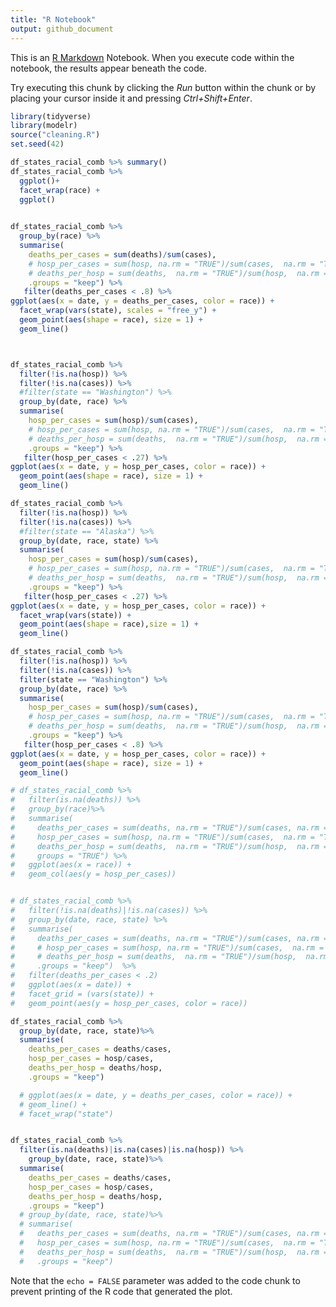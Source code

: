 ```yaml
---
title: "R Notebook"
output: github_document
---
```


This is an [R Markdown](http://rmarkdown.rstudio.com) Notebook. When you execute code within the notebook, the results appear beneath the code. 

Try executing this chunk by clicking the *Run* button within the chunk or by placing your cursor inside it and pressing *Ctrl+Shift+Enter*. 

```r
library(tidyverse)
library(modelr)
source("cleaning.R")
set.seed(42)
```
 
```r
df_states_racial_comb %>% summary()
df_states_racial_comb %>% 
  ggplot()+
  facet_wrap(race) +
  ggplot()
  

```

```r
df_states_racial_comb %>%
  group_by(race) %>% 
  summarise(
    deaths_per_cases = sum(deaths)/sum(cases),
    # hosp_per_cases = sum(hosp, na.rm = "TRUE")/sum(cases,  na.rm = "TRUE"),
    # deaths_per_hosp = sum(deaths,  na.rm = "TRUE")/sum(hosp,  na.rm = "TRUE"), 
    .groups = "keep") %>% 
   filter(deaths_per_cases < .8) %>% 
ggplot(aes(x = date, y = deaths_per_cases, color = race)) +
  facet_wrap(vars(state), scales = "free_y") +
  geom_point(aes(shape = race), size = 1) +
  geom_line()



df_states_racial_comb %>%
  filter(!is.na(hosp)) %>% 
  filter(!is.na(cases)) %>% 
  #filter(state == "Washington") %>% 
  group_by(date, race) %>% 
  summarise(
    hosp_per_cases = sum(hosp)/sum(cases),
    # hosp_per_cases = sum(hosp, na.rm = "TRUE")/sum(cases,  na.rm = "TRUE"),
    # deaths_per_hosp = sum(deaths,  na.rm = "TRUE")/sum(hosp,  na.rm = "TRUE"), 
    .groups = "keep") %>% 
   filter(hosp_per_cases < .27) %>% 
ggplot(aes(x = date, y = hosp_per_cases, color = race)) +
  geom_point(aes(shape = race), size = 1) +
  geom_line()

df_states_racial_comb %>%
  filter(!is.na(hosp)) %>% 
  filter(!is.na(cases)) %>% 
  #filter(state == "Alaska") %>% 
  group_by(date, race, state) %>% 
  summarise(
    hosp_per_cases = sum(hosp)/sum(cases),
    # hosp_per_cases = sum(hosp, na.rm = "TRUE")/sum(cases,  na.rm = "TRUE"),
    # deaths_per_hosp = sum(deaths,  na.rm = "TRUE")/sum(hosp,  na.rm = "TRUE"), 
    .groups = "keep") %>% 
   filter(hosp_per_cases < .27) %>% 
ggplot(aes(x = date, y = hosp_per_cases, color = race)) +
  facet_wrap(vars(state)) +
  geom_point(aes(shape = race),size = 1) +
  geom_line()

df_states_racial_comb %>%
  filter(!is.na(hosp)) %>% 
  filter(!is.na(cases)) %>% 
  filter(state == "Washington") %>% 
  group_by(date, race) %>% 
  summarise(
    hosp_per_cases = sum(hosp)/sum(cases),
    # hosp_per_cases = sum(hosp, na.rm = "TRUE")/sum(cases,  na.rm = "TRUE"),
    # deaths_per_hosp = sum(deaths,  na.rm = "TRUE")/sum(hosp,  na.rm = "TRUE"), 
    .groups = "keep") %>% 
   filter(hosp_per_cases < .8) %>% 
ggplot(aes(x = date, y = hosp_per_cases, color = race)) +
  geom_point(aes(shape = race), size = 1) +
  geom_line()

# df_states_racial_comb %>%
#   filter(is.na(deaths)) %>% 
#   group_by(race)%>% 
#   summarise(
#     deaths_per_cases = sum(deaths, na.rm = "TRUE")/sum(cases, na.rm = "TRUE"),
#     hosp_per_cases = sum(hosp, na.rm = "TRUE")/sum(cases,  na.rm = "TRUE"),
#     deaths_per_hosp = sum(deaths,  na.rm = "TRUE")/sum(hosp,  na.rm = "TRUE"), 
#     groups = "TRUE") %>% 
#   ggplot(aes(x = race)) +
#   geom_col(aes(y = hosp_per_cases))


# df_states_racial_comb %>%
#   filter(!is.na(deaths)|!is.na(cases)) %>%
#   group_by(date, race, state) %>%
#   summarise(
#     deaths_per_cases = sum(deaths, na.rm = "TRUE")/sum(cases, na.rm = "TRUE"),
#     # hosp_per_cases = sum(hosp, na.rm = "TRUE")/sum(cases,  na.rm = "TRUE"),
#     # deaths_per_hosp = sum(deaths,  na.rm = "TRUE")/sum(hosp,  na.rm = "TRUE"),
#     .groups = "keep")  %>%
#   filter(deaths_per_cases < .2)
#   ggplot(aes(x = date)) +
#   facet_grid = (vars(state)) +
#   geom_point(aes(y = hosp_per_cases, color = race))
```
```r
df_states_racial_comb %>%
  group_by(date, race, state)%>% 
  summarise(
    deaths_per_cases = deaths/cases,
    hosp_per_cases = hosp/cases,
    deaths_per_hosp = deaths/hosp, 
    .groups = "keep") 

  # ggplot(aes(x = date, y = deaths_per_cases, color = race)) +
  # geom_line() +
  # facet_wrap("state")


df_states_racial_comb %>%
  filter(is.na(deaths)|is.na(cases)|is.na(hosp)) %>% 
    group_by(date, race, state)%>% 
  summarise(
    deaths_per_cases = deaths/cases,
    hosp_per_cases = hosp/cases,
    deaths_per_hosp = deaths/hosp, 
    .groups = "keep") 
  # group_by(date, race, state)%>% 
  # summarise(
  #   deaths_per_cases = sum(deaths, na.rm = "TRUE")/sum(cases, na.rm = "TRUE"),
  #   hosp_per_cases = sum(hosp, na.rm = "TRUE")/sum(cases,  na.rm = "TRUE"),
  #   deaths_per_hosp = sum(deaths,  na.rm = "TRUE")/sum(hosp,  na.rm = "TRUE"), 
  #   .groups = "keep")

```





Note that the `echo = FALSE` parameter was added to the code chunk to prevent printing of the R code that generated the plot.
